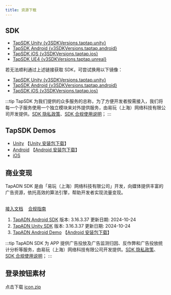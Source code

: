 ```yaml
---
title: 资源下载
---
```



## SDK

<ul>
    <li>
        <a href={`https://github.com/taptap/TapSDK-Unity/releases/tag/${v3SDKVersions.taptap.unity}`}>TapSDK Unity {v3SDKVersions.taptap.unity}</a>
    </li>
    <li>
        <a href={`https://github.com/taptap/TapSDK-Android/releases/tag/v${v3SDKVersions.taptap.android}`}>TapSDK Android {v3SDKVersions.taptap.android}</a>
    </li>
    <li>
        <a href={`https://github.com/taptap/TapSDK-iOS/releases/tag/v${v3SDKVersions.taptap.ios}`}>TapSDK iOS {v3SDKVersions.taptap.ios}</a>
    </li>
    <li>
        <a href={`https://github.com/taptap/TapSDK-UE4/releases/tag/${v3SDKVersions.taptap.unreal}`}>TapSDK UE4 {v3SDKVersions.taptap.unreal}</a>
    </li>
</ul>

若无法顺利通过上述链接获取 SDK，可尝试换用以下镜像：

<ul>
    <li>
        <a href="https://releases.leanapp.cn/#/taptap/TapSDK-Unity/releases">TapSDK Unity {v3SDKVersions.taptap.unity}</a>
    </li>
    <li>
        <a href="https://releases.leanapp.cn/#/taptap/TapSDK-Android/releases">TapSDK Android {v3SDKVersions.taptap.android}</a>
    </li>
    <li>
        <a href="https://releases.leanapp.cn/#/taptap/TapSDK-iOS/releases">TapSDK iOS {v3SDKVersions.taptap.ios}</a>
    </li>
</ul>

:::tip
TapSDK 为我们提供的众多服务的总称，为了方便开发者按需接入，我们将每一个子服务使用一个独立模块来对外提供服务，由易玩（上海）网络科技有限公司开发提供。[SDK 隐私政策](/v3/sdk/start/agreement/)、[SDK 合规使用说明](/v3/sdk/start/compliance/)；
:::


## TapSDK Demos

- [Unity](https://github.com/taptap/TapSDK-Unity-Demo/tree/master)      【[Unity 安装包下载](https://capacity-files.lcfile.com/0iB7AQs4NlVpKirz8t94g7HePh03SAl6/demo.apk)】
- [Android](https://github.com/taptap/TapSDK-Android-Demo)       【[Android 安装包下载](https://capacity-files.lcfile.com/MgMrSbWK8LBoYnjB3cBsYEsk63C3E3LV/tapsdk_android_v3.29.0.apk)】
- [iOS](https://github.com/taptap/TapSDK-iOS)

## 商业变现
TapADN SDK 是由「易玩（上海）网络科技有限公司」开发，向媒体提供丰富的广告资源，依托高效的算法引擎，帮助开发者实现流量变现。<br></br>

[接入文档](/v3/sdk/tap-adn/tds-tapad/) &nbsp;&nbsp; [合规指南](/v3/sdk/tap-adn/adn-compliance/)
1. [TapADN Android SDK](https://tapad-platform.tapimg.com/sdk/TapAD_3.16.3.37.aar) 版本: 3.16.3.37 更新日期: 2024-10-24
2. [TapADN Unity SDK](https://tapad-platform.tapimg.com/sdk/TapAD_3.16.3.37.unitypackage) 版本: 3.16.3.37 更新日期: 2024-10-24
3. [TapADN Android Demo](https://tapad-platform.tapimg.com/sdk/TapADDemo_3.16.3.37.zip)  【[Android 安装包下载](https://tapad-platform.tapimg.com/sdk/tapaddemo_external_3.16.3.37-release.apk)】

:::tip
TapADN SDK 为 APP 提供广告投放及广告监测归因、反作弊和广告投放统计分析等服务，由易玩（上海）网络科技有限公司开发提供。[SDK 隐私政策](/v3/sdk/tap-adn/agreement/)、[SDK 合规使用说明](/v3/sdk/tap-adn/adn-compliance/)；
:::

## 登录按钮素材

点击下载 [icon.zip](https://assets.tapimg.com/img/TapTap_Login_Source.zip)
